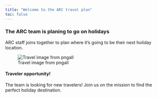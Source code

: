 ```yaml
---
title: "Welcome to the ARC travel plan"
toc: false
---
```


### The ARC team is planing to go on holidays

ARC staff joins together to plan where it's going to be
their next holiday location.

![Travel image from pngall](https://www.pngall.com/wp-content/uploads/2/Travel-PNG-Photo.png)

::: {.callout-note}
#### Traveler opportunity!

The team is looking for new travelers! Join us on the mission to find the perfect holiday destination.
:::